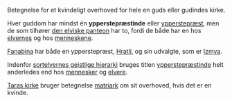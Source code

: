 {{title:Ypperstepræstinde}}
{{author:Laura Holmegaard}}
{{timestamp:2009-10-28T14:11:27Z}}
{{copyright:Ypperstepræstinde}}
Betegnelse for et kvindeligt overhoved for hele en guds eller gudindes kirke.

Hver guddom har mindst én '''ypperstepræstinde''' eller [[ypperstepræst]], men de som tilhører [[den elviske panteon]] har to, fordi de både har en hos [[elver|elvernes]] og hos [[menneske|menneskene]].

[[Fanabina]] har både en ypperstepræst, [[Hratlí]], og sin udvalgte, som er [[Izmya]].

Indenfor [[sortelvernes gejstlige hierarki]] bruges titlen [[ypperstepræstinde (sortelvisk)|ypperstepræstinde]] helt anderledes end hos [[Menneskenes gejstlige hierarki|mennesker]] og [[Elvernes gejstlige hierarki|elvere]].

[[Tara|Taras kirke]] bruger betegnelse [[matriark]] om sit overhoved, hvis det er en kvinde.